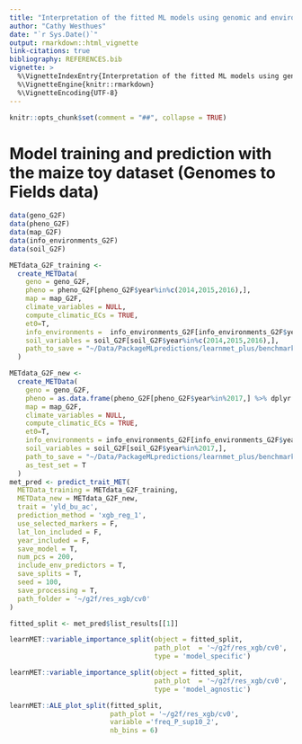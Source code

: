 ```yaml
---
title: "Interpretation of the fitted ML models using genomic and environmental data"
author: "Cathy Westhues"
date: "`r Sys.Date()`"
output: rmarkdown::html_vignette
link-citations: true
bibliography: REFERENCES.bib 
vignette: >
  %\VignetteIndexEntry{Interpretation of the fitted ML models using genomic and environmental data}
  %\VignetteEngine{knitr::rmarkdown}
  %\VignetteEncoding{UTF-8}
---
```


```r
knitr::opts_chunk$set(comment = "##", collapse = TRUE)

```

# Model training and prediction with the maize toy dataset (Genomes to Fields data)

```r
data(geno_G2F)
data(pheno_G2F)
data(map_G2F)
data(info_environments_G2F)
data(soil_G2F)

METdata_G2F_training <-
  create_METData(
    geno = geno_G2F,
    pheno = pheno_G2F[pheno_G2F$year%in%c(2014,2015,2016),],
    map = map_G2F,
    climate_variables = NULL,
    compute_climatic_ECs = TRUE,
    et0=T,
    info_environments =  info_environments_G2F[info_environments_G2F$year%in%c(2014,2015,2016),],
    soil_variables = soil_G2F[soil_G2F$year%in%c(2014,2015,2016),],
    path_to_save = "~/Data/PackageMLpredictions/learnmet_plus/benchmarking_g2f/results_g2f_forward_3"
  )

METdata_G2F_new <-
  create_METData(
    geno = geno_G2F,
    pheno = as.data.frame(pheno_G2F[pheno_G2F$year%in%2017,] %>% dplyr::select(-pltht,-yld_bu_ac,-earht)),
    map = map_G2F,
    climate_variables = NULL,
    compute_climatic_ECs = TRUE,
    et0=T,
    info_environments = info_environments_G2F[info_environments_G2F$year%in%2017,],
    soil_variables = soil_G2F[soil_G2F$year%in%2017,],
    path_to_save = "~/Data/PackageMLpredictions/learnmet_plus/benchmarking_g2f/results_g2f_forward_3",
    as_test_set = T
  )
met_pred <- predict_trait_MET(
  METData_training = METdata_G2F_training,
  METData_new = METdata_G2F_new,
  trait = 'yld_bu_ac',
  prediction_method = 'xgb_reg_1',
  use_selected_markers = F,
  lat_lon_included = F,
  year_included = F,
  save_model = T,
  num_pcs = 200,
  include_env_predictors = T,
  save_splits = T,
  seed = 100,
  save_processing = T,
  path_folder = '~/g2f/res_xgb/cv0'
)

```


```r
fitted_split <- met_pred$list_results[[1]]

learnMET::variable_importance_split(object = fitted_split,
                                    path_plot  = '~/g2f/res_xgb/cv0',
                                    type = 'model_specific')
```


```r
learnMET::variable_importance_split(object = fitted_split,
                                    path_plot  = '~/g2f/res_xgb/cv0',
                                    type = 'model_agnostic')
```


```r
learnMET::ALE_plot_split(fitted_split, 
                         path_plot = '~/g2f/res_xgb/cv0', 
                         variable ='freq_P_sup10_2',
                         nb_bins = 6)








```

